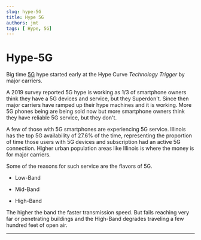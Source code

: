 ```yaml
---
slug: hype-5G
title: Hype 5G
authors: jmt
tags: [ Hype, 5G]
---
```



# Hype-5G

Big time [5G](https://en.wikipedia.org/w/index.php?title=5G) hype started early at the Hype Curve *Technology Trigger* by major carriers.

A 2019 survey reported 5G hype is working as 1/3 of smartphone owners think they have a 5G devices and service, but they Superdon't. Since then major carriers have ramped up their hype machines and it is working. More 5G phones being are being sold now but more smartphone owners think they have reliable 5G service, but they don't.

A few of those with 5G smartphones are experiencing 5G service. Illinois has the top 5G availability of 27.6% of the time, representing the proportion of time those users with 5G devices and subscription had an active 5G connection. Higher urban population areas like Illinois is where the money is for major carriers.

Some of the reasons for such service are the flavors of 5G.

- Low-Band

- Mid-Band

- High-Band

The higher the band the faster transmission speed. But fails reaching very far or penetrating buildings and the High-Band degrades traveling a few hundred feet of open air.

---

